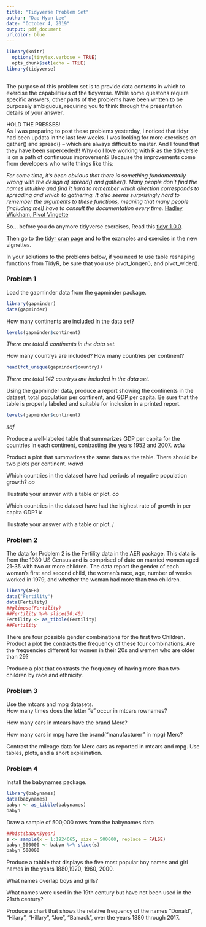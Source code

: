 ```yaml
---
title: "Tidyverse Problem Set"
author: "Dae Hyun Lee"
date: "October 4, 2019"
output: pdf_document
urlcolor: blue
---
```


```r
library(knitr)
  options(tinytex.verbose = TRUE)
  opts_chunk$set(echo = TRUE)
library(tidyverse)  
  
```

The purpose of this problem set is to provide data contexts in which to exercise the capabilitiues of the tidyverse. While some questons require specific answers, other parts of the problems have been written to be purposely ambiguous, requiring you to think through the presentation details of your answer. 




HOLD THE PRESSES!  
As I was preparing to post these problems yesterday, I noticed that tidyr had been updata in the last few weeks. I was looking for more exercises on gather() and spread() -- which are always difficult to master.  And I found that they have been superceded!!  Why do I love working with R as the tidyversie is on a path of continuous improvement? Because the improvements come from developers who write things like this:


_For some time, it’s been obvious that there is something fundamentally wrong with the design of spread() and gather(). Many people don’t find the names intuitive and find it hard to remember which direction corresponds to spreading and which to gathering. It also seems surprisingly hard to remember the arguments to these functions, meaning that many people (including me!) have to consult the documentation every time._  [Hadley Wickham, Pivot Vingette](https://cran.r-project.org/web/packages/tidyr/vignettes/pivot.html)


So... before you do anymore tidyverse exercises,
Read this [tidyr 1.0.0](https://www.tidyverse.org/articles/2019/09/tidyr-1-0-0/).

Then go to the [tidyr cran page](https://cran.r-project.org/web/packages/tidyr/index.html) 
and to the examples and exercies in the new vignettes.

In your solutions to the problems below, if you need to use table reshaping functions from TidyR, be sure that you use pivot_longer(), and pivot_wider().



### Problem 1

Load the gapminder data from the gapminder package.
```r
library(gapminder)
data(gapminder)
```
How many continents are included in the data set?
```r
levels(gapminder$continent)
```
_There are total 5 continents in the data set._

How many countrys are included?  How many countries per continent?
```r
head(fct_unique(gapminder$country))
```
_There are total 142 courtrys are included in the data set._

Using the gapminder data, produce a report showing the continents in the dataset, total population per continent, and GDP per capita.  Be sure that the table is properly labeled and suitable for inclusion in a printed report.
```r
levels(gapminder$continent)
```

_saf_

Produce a well-labeled table that summarizes GDP per capita for the countries in each continent,  contrasting the years 1952 and 2007.
_wdw_

Product a plot that summarizes the same data as the table. There should be two plots per continent.
_wdwd_

Which countries in the dataset have had periods of negative population growth?
_oo_

Illustrate your answer with a table or plot.
_oo_

Which countries in the dataset have had the highest rate of growth in per capita GDP?
_k_

Illustrate your answer with a table or plot.
_j_


\newpage

### Problem 2

The data for Problem 2 is the Fertility data in the AER package.  This data is from the 1980 US Census and is comprised of date on married women aged 21-35 with two or more children.  The data report the gender of each woman's first and second child, the woman's race, age, number of weeks worked in 1979, and whether the woman had more than two children.
```r
library(AER)
data("Fertility")
data(Fertility)
##glimpse(Fertility)
##Fertility %>% slice(30:40)
Fertility <- as_tibble(Fertility)
##Fertility
```

There are four possible gender combinations for the first two Children.  Product a plot the contracts the frequency of these four combinations. Are the frequencies different for women in their 20s and wemen who are older than 29?

Produce a plot that contrasts the frequency of having more than two children by race and ethnicity.  


### Problem 3

Use the mtcars and mpg datasets.  
How many times does the letter "e" occur in mtcars rownames?

How many cars in mtcars have the brand Merc?

How many cars in mpg have the brand("manufacturer" in mpg) Merc?

Contrast the mileage data for Merc cars as reported in mtcars and mpg.  Use tables, plots, and a short explaination.


### Problem 4

Install the babynames package.
```r
library(babynames)
data(babynames)
babyn <- as_tibble(babynames)
babyn
```
Draw a sample of 500,000 rows from the babynames data
```r
##hist(babyn$year)
s <- sample(x = 1:1924665, size = 500000, replace = FALSE)
babyn_500000 <- babyn %>% slice(s)
babyn_500000
```
Produce a tabble that displays the five most popular boy names and girl names
in the years 1880,1920, 1960, 2000.

What names overlap boys and girls?

What names were used in the 19th century but have not been used in the 21sth century?

Produce a chart that shows the relative frequency of the names "Donald", "Hilary", "Hillary", "Joe", "Barrack",  over the years 1880 through 2017.






